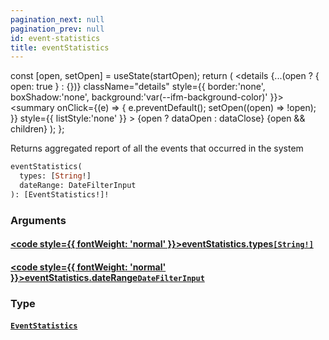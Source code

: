 ```yaml
---
pagination_next: null
pagination_prev: null
id: event-statistics
title: eventStatistics
---
```









  const [open, setOpen] = useState(startOpen);
  return (
    <details {...(open ? { open: true } : {})} className="details" style={{ border:'none', boxShadow:'none', background:'var(--ifm-background-color)' }}>
      <summary
        onClick={(e) => {
          e.preventDefault();
          setOpen((open) => !open);
        }}
        style={{ listStyle:'none' }}
      >
      {open ? dataOpen : dataClose}
      </summary>
      {open && children}
    </details>
  );
};








Returns aggregated report of all the events that occurred in the system


```graphql
eventStatistics(
  types: [String!]
  dateRange: DateFilterInput
): [EventStatistics!]!
```




### Arguments

#### [<code style={{ fontWeight: 'normal' }}>eventStatistics.<b>types</b></code>](#)<Bullet />[`[String!]`](/schema/types/scalars/string.mdx) <Badge class="badge badge--secondary" text="list"/> <Badge class="badge badge--secondary" text="scalar"/> 



#### [<code style={{ fontWeight: 'normal' }}>eventStatistics.<b>dateRange</b></code>](#)<Bullet />[`DateFilterInput`](/schema/types/inputs/date-filter-input.mdx) <Badge class="badge badge--secondary" text="input"/> 



### Type

#### [`EventStatistics`](/schema/types/objects/event-statistics.mdx) <Badge class="badge badge--secondary" text="object"/> 








